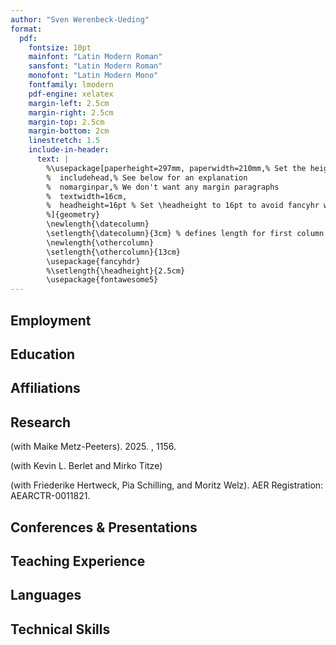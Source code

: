 ```yaml
---
author: "Sven Werenbeck-Ueding"
format: 
  pdf:
    fontsize: 10pt
    mainfont: "Latin Modern Roman"
    sansfont: "Latin Modern Roman"
    monofont: "Latin Modern Mono"
    fontfamily: lmodern
    pdf-engine: xelatex
    margin-left: 2.5cm
    margin-right: 2.5cm
    margin-top: 2.5cm
    margin-bottom: 2cm
    linestretch: 1.5
    include-in-header:
      text: |
        %\usepackage[paperheight=297mm, paperwidth=210mm,% Set the height and width of the paper
        %  includehead,% See below for an explanation
        %  nomarginpar,% We don't want any margin paragraphs
        %  textwidth=16cm,
        %  headheight=16pt % Set \headheight to 16pt to avoid fancyhr warnings
        %]{geometry}
        \newlength{\datecolumn}
        \setlength{\datecolumn}{3cm} % defines length for first column in table
        \newlength{\othercolumn}
        \setlength{\othercolumn}{13cm}
        \usepackage{fancyhdr}
        %\setlength{\headheight}{2.5cm}
        \usepackage{fontawesome5}
---
```


\pagestyle{fancy}
\fancyhead{}

\fancyhead[c]{
\Large Sven Werenbeck-Ueding\hfill Curriculum Vitae
}

\fancyfoot[r]{
Last updated: \today
}

\begin{tabular}{ll}

\faAddressBook[regular] & Ruhr University Bochum\\
& Faculty of Management \& Economics\\
& Universitätsstraße 150\\
& D-44801 Bochum\\
& Germany\\

\faEnvelope[regular] & \href{mailto:sven.werenbeck-ueding@ruhr-uni-bochum.de}{sven.werenbeck-ueding@rub.de}\\
\faPhone & +49 (0) 234 32-27523\\
\faGlobe & \href{https://werenbeck-ueding.github.io/}{https://werenbeck-ueding.github.io/}\\

\end{tabular}


<!-- ## Resarch Interests -->

<!-- \begin{tabular}{p{\datecolumn}p{\othercolumn}} -->
<!--    & \textbf{Applied Microeconometrics, Spatial Economics, Education Economics}\\ -->
<!-- \end{tabular} -->


## Employment

<!--Positions & Affiliations-->

\begin{tabular}{p{\datecolumn}|p{\othercolumn}}
  Since 10/2021 & \textit{Research Assistant}, Chair of Empirical Economics, Ruhr University Bochum \\
  11/2021 -- 12/2024 & \textit{External Consultant / Product Owner} (self-employed; client: adesso SE) \\
  01/2021 -- 09/2021 & \textit{Student Assistant} (Business Analysis in Software Development; Line of Business: Banking), adesso SE, Dortmund \\
  10/2019 -- 06/2020 & \textit{Student Assistant}, Chair of Statistics / Econometrics, Ruhr University Bochum \\
  02/2018 -- 09/2018 & \textit{Military Service}, Mountain Engineer Battalion 8, Ingolstadt \\
  10/2015 -- 03/2016 & \textit{Student Assistant} (Tax Department), GFKL Financial Services AG, Essen \\
\end{tabular}


## Education

\begin{tabular}{p{\datecolumn}|p{\othercolumn}}
  \textit{Ongoing} & \textit{PhD} in Management \& Economics, Ruhr University Bochum\\
  & Supervisor: Prof. Dr. Thomas K. Bauer (Ruhr University Bochum, RWI, IZA)\\
  & Co-Supervisor: Prof. Dr. Dr. h.c. Christoph M. Schmidt (Ruhr University Bochum, RWI)\\
  10/2018 -- 10/2021 & \textit{Master of Science} in Management \& Economics, Ruhr University Bochum\\
  10/2014 -- 09/2017 & \textit{Bachelor of Science} in Management \& Economics, Ruhr University Bochum\\
  %08/2006 -- 06/2014 & \textit{Abitur}, Annette-von-Droste-Hülfshoff Gymnasium Dülmen
\end{tabular}


## Affiliations

\begin{tabular}{p{\datecolumn}|p{\othercolumn}}
  Since 04/2023 & \textit{Guest Researcher}, Department of Labor Markets, Education, Population at RWI -- Leibniz-Institute for Economic Research\\
\end{tabular}


## Research

\textbf{Working Paper:}

\textit{``Heterogeneous Trends in Apartment Rental Prices"} (with Maike Metz-Peeters). 2025. \textit{Ruhr Economic Papers}, 1156.

\textbf{Work in Progress:}

\textit{``Local Childcare Access and Local Employment"}

\textit{``Unintended Consequences? The Effects of a Place-based Policy on Firm Market Power"} (with Kevin L. Berlet and Mirko Titze)

\textit{``Lost in Translation. Information Frictions in School Track Choice -- Evidence from a Randomized Field Experiment"} (with Friederike Hertweck, Pia Schilling, and Moritz Welz). AER Registration: AEARCTR-0011821.


## Conferences & Presentations

\begin{tabular}{p{\datecolumn}|p{\othercolumn}}
  2022 & 61st ERSA Conference
\end{tabular}


## Teaching Experience

\begin{tabular}{p{\datecolumn}|p{\othercolumn}}
\multicolumn{2}{l}{Ruhr University Bochum:} \\
2025            & Tutorial ``Introduction to Microeconometrics'' (Master) \\
2024            & Seminar ``Empirical Economics'' (Bachelor) \\
                & Seminar ``Economics of Migration'' (Master) \\
                & Lecture ``Data Analysis Using R'' (Master) \\
2023            & Tutorial ``Labor Economics'' (Master) \\
                & Lecture ``Data Analysis Using R'' (Master) \\
2021 -- 2022    & Tutorial ``Applied Empirical Economics'' (Bachelor) \\
                & Tutorial ``Labor Economics'' (Master) \\
2019 -- 2020    & Tutorial ``Statistics II'' (Bachelor) \\
\end{tabular}


## Languages

\begin{tabular}{p{\datecolumn}p{\othercolumn}}
   & German (native), English (fluent)
\end{tabular}


## Technical Skills

\begin{tabular}{p{\datecolumn}p{\othercolumn}}
   \textbf{Programming:} & R (proficient), Python (basic), Stata (basic)\\
   \textbf{Typewriting:} & Quarto, \LaTeX\\
   \textbf{Other:} & Git
\end{tabular}
